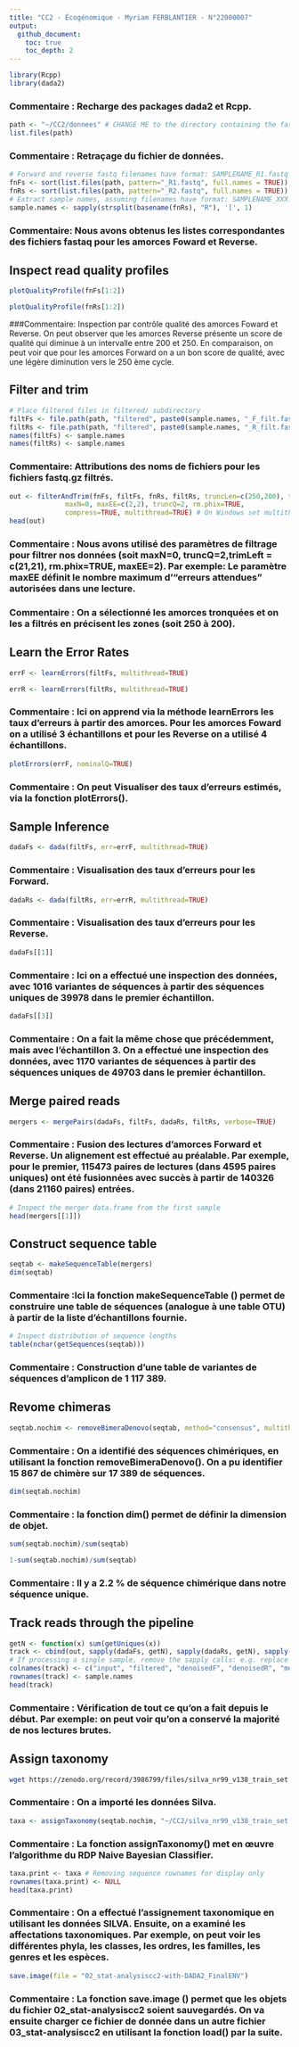 ```yaml
---
title: "CC2 - Écogénomique - Myriam FERBLANTIER - N°22000007"
output:
  github_document:
    toc: true
    toc_depth: 2
---
```



```r
library(Rcpp)
library(dada2)
```
### Commentaire : Recharge des packages dada2 et Rcpp.



```r
path <- "~/CC2/donnees" # CHANGE ME to the directory containing the fastq files after unzipping.
list.files(path)
```
### Commentaire : Retraçage du fichier de données.



```r
# Forward and reverse fastq filenames have format: SAMPLENAME_R1.fastq and SAMPLENAME_R2.fastq
fnFs <- sort(list.files(path, pattern="_R1.fastq", full.names = TRUE))
fnRs <- sort(list.files(path, pattern="_R2.fastq", full.names = TRUE))
# Extract sample names, assuming filenames have format: SAMPLENAME_XXX.fastq
sample.names <- sapply(strsplit(basename(fnRs), "R"), '[', 1)
```
### Commentaire: Nous avons obtenus les listes correspondantes des fichiers fastaq pour les amorces Foward et Reverse.



## Inspect read quality profiles
```r
plotQualityProfile(fnFs[1:2])
```



```r
plotQualityProfile(fnRs[1:2])
```
###Commentaire: Inspection par contrôle qualité des amorces Foward et Reverse. On peut observer que les amorces Reverse présente un score de qualité qui diminue à un intervalle entre 200 et 250. En comparaison, on peut voir que pour les amorces Forward on a un bon score de qualité, avec une légère diminution vers le 250 ème cycle.



## Filter and trim
```r
# Place filtered files in filtered/ subdirectory
filtFs <- file.path(path, "filtered", paste0(sample.names, "_F_filt.fastq.gz"))
filtRs <- file.path(path, "filtered", paste0(sample.names, "_R_filt.fastq.gz"))
names(filtFs) <- sample.names
names(filtRs) <- sample.names
```
### Commentaire: Attributions des noms de fichiers pour les fichiers fastq.gz filtrés.



```r
out <- filterAndTrim(fnFs, filtFs, fnRs, filtRs, truncLen=c(250,200), trimLeft = c(21,21),
              maxN=0, maxEE=c(2,2), truncQ=2, rm.phix=TRUE,
              compress=TRUE, multithread=TRUE) # On Windows set multithread=FALSE
head(out)
```
### Commentaire : Nous avons utilisé des paramètres de filtrage pour filtrer nos données (soit maxN=0, truncQ=2,trimLeft = c(21,21), rm.phix=TRUE, maxEE=2). Par exemple: Le paramètre maxEE définit le nombre maximum d’“erreurs attendues” autorisées dans une lecture.

### Commentaire : On a sélectionné les amorces tronquées et on les a filtrés en précisent les zones (soit 250 à 200).



## Learn the Error Rates
```r
errF <- learnErrors(filtFs, multithread=TRUE)
```



```r
errR <- learnErrors(filtRs, multithread=TRUE)
```
### Commentaire : Ici on apprend via la méthode learnErrors les taux d’erreurs à partir des amorces. Pour les amorces Foward on a utilisé 3 échantillons et pour les Reverse on a utilisé 4 échantillons.



```r
plotErrors(errF, nominalQ=TRUE)
```
### Commentaire : On peut Visualiser des taux d’erreurs estimés, via la fonction plotErrors().



## Sample Inference
```r
dadaFs <- dada(filtFs, err=errF, multithread=TRUE)
```
### Commentaire : Visualisation des taux d’erreurs pour les Forward.



```r
dadaRs <- dada(filtRs, err=errR, multithread=TRUE)
```
### Commentaire : Visualisation des taux d’erreurs pour les Reverse.



```r
dadaFs[[1]]
```
### Commentaire : Ici on a effectué une inspection des données, avec 1016 variantes de séquences à partir des séquences uniques de 39978 dans le premier échantillon.



```r
dadaFs[[3]]
```
### Commentaire : On a fait la même chose que précédemment, mais avec l’échantillon 3. On a effectué une inspection des données, avec 1170 variantes de séquences à partir des séquences uniques de 49703 dans le premier échantillon.



## Merge paired reads
```r
mergers <- mergePairs(dadaFs, filtFs, dadaRs, filtRs, verbose=TRUE)
```
### Commentaire : Fusion des lectures d’amorces Forward et Reverse. Un alignement est effectué au préalable. Par exemple, pour le premier, 115473 paires de lectures (dans 4595 paires uniques) ont été fusionnées avec succès à partir de 140326 (dans 21160 paires) entrées.


```r
# Inspect the merger data.frame from the first sample
head(mergers[[1]])
```



## Construct sequence table
```r
seqtab <- makeSequenceTable(mergers)
dim(seqtab)
```
### Commentaire :Ici la fonction makeSequenceTable () permet de construire une table de séquences (analogue à une table OTU) à partir de la liste d'échantillons fournie.



```r
# Inspect distribution of sequence lengths
table(nchar(getSequences(seqtab)))
```
### Commentaire : Construction d’une table de variantes de séquences d’amplicon de 1 117 389.



## Revome chimeras
```r
seqtab.nochim <- removeBimeraDenovo(seqtab, method="consensus", multithread=TRUE, verbose=TRUE)
```
### Commentaire : On a identifié des séquences chimériques, en utilisant la fonction removeBimeraDenovo(). On a pu identifier 15 867 de chimère sur 17 389 de séquences.


```r
dim(seqtab.nochim)
```
### Commentaire : la fonction dim() permet de définir la dimension de objet.


```r
sum(seqtab.nochim)/sum(seqtab)
```



```r
1-sum(seqtab.nochim)/sum(seqtab)
```
### Commentaire : Il y a 2.2 % de séquence chimérique dans notre séquence unique.



## Track reads through the pipeline
```r
getN <- function(x) sum(getUniques(x))
track <- cbind(out, sapply(dadaFs, getN), sapply(dadaRs, getN), sapply(mergers, getN), rowSums(seqtab.nochim))
# If processing a single sample, remove the sapply calls: e.g. replace sapply(dadaFs, getN) with getN(dadaFs)
colnames(track) <- c("input", "filtered", "denoisedF", "denoisedR", "merged", "nonchim")
rownames(track) <- sample.names
head(track)
```
### Commentaire : Vérification de tout ce qu’on a fait depuis le début. Par exemple: on peut voir qu’on a conservé la majorité de nos lectures brutes.



## Assign taxonomy
```bash
wget https://zenodo.org/record/3986799/files/silva_nr99_v138_train_set.fa.gz
```
### Commentaire : On a importé les données Silva.

```r
taxa <- assignTaxonomy(seqtab.nochim, "~/CC2/silva_nr99_v138_train_set.fa.gz", multithread = TRUE)
```
### Commentaire : La fonction assignTaxonomy() met en œuvre l'algorithme du RDP Naive Bayesian Classifier.



```r
taxa.print <- taxa # Removing sequence rownames for display only
rownames(taxa.print) <- NULL
head(taxa.print)
```
### Commentaire : On a effectué l’assignement taxonomique en utilisant les données SILVA. Ensuite, on a examiné les affectations taxonomiques. Par exemple, on peut voir les différentes phyla, les classes, les ordres, les familles, les genres et les espèces.



```r
save.image(file = "02_stat-analysiscc2-with-DADA2_FinalENV")
```
### Commentaire : La fonction save.image () permet que les objets du fichier 02_stat-analysiscc2 soient sauvegardés. On va ensuite charger ce fichier de donnée dans un autre fichier 03_stat-analysiscc2 en utilisant la fonction load() par la suite.

